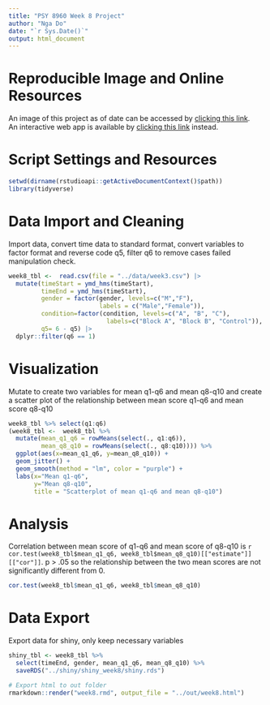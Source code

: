 ```yaml
---
title: "PSY 8960 Week 8 Project"
author: "Nga Do"
date: "`r Sys.Date()`"
output: html_document
---
```


```{=html}
<style>
h4.date {
  font-style: italic;
}
</style>
```
# Reproducible Image and Online Resources

An image of this project as of date can be accessed by [clicking this link](https://mybinder.org/v2/gh/ngadoq/psy8960-week8.git/HEAD?urlpath=rstudio).  
An interactive web app is available by [clicking this link](https://axf4o3-nga-do.shinyapps.io/shiny_week8/?_ga=2.61689576.572282344.1679243811-1936153390.1678900125) instead.

# Script Settings and Resources

```r
setwd(dirname(rstudioapi::getActiveDocumentContext()$path))
library(tidyverse)
```

# Data Import and Cleaning

Import data, convert time data to standard format, convert variables to factor format and reverse code q5, filter q6 to remove cases failed manipulation check.

```r
week8_tbl <-  read.csv(file = "../data/week3.csv") |>
  mutate(timeStart = ymd_hms(timeStart),
         timeEnd = ymd_hms(timeStart),
         gender = factor(gender, levels=c("M","F"),
                         labels = c("Male","Female")),
         condition=factor(condition, levels=c("A", "B", "C"),
                           labels=c("Block A", "Block B", "Control")),
         q5= 6 - q5) |> 
  dplyr::filter(q6 == 1)
```

# Visualization

Mutate to create two variables for mean q1-q6 and mean q8-q10 and create a scatter plot of the relationship between mean score q1-q6 and mean score q8-q10

```r
week8_tbl %>% select(q1:q6)
(week8_tbl <-  week8_tbl %>% 
  mutate(mean_q1_q6 = rowMeans(select(., q1:q6)),
         mean_q8_q10 = rowMeans(select(., q8:q10)))) %>% 
  ggplot(aes(x=mean_q1_q6, y=mean_q8_q10)) + 
  geom_jitter() + 
  geom_smooth(method = "lm", color = "purple") +
  labs(x="Mean q1-q6",
       y="Mean q8-q10",
       title = "Scatterplot of mean q1-q6 and mean q8-q10")
```

# Analysis

Correlation between mean score of q1-q6 and mean score of q8-q10 is `r cor.test(week8_tbl$mean_q1_q6, week8_tbl$mean_q8_q10)[["estimate"]][["cor"]]`. p \> .05 so the relationship between the two mean scores are not significantly different from 0.

```r
cor.test(week8_tbl$mean_q1_q6, week8_tbl$mean_q8_q10)
```

# Data Export

Export data for shiny, only keep necessary variables

```r
shiny_tbl <- week8_tbl %>% 
  select(timeEnd, gender, mean_q1_q6, mean_q8_q10) %>% 
  saveRDS("../shiny/shiny_week8/shiny.rds")
```


```r
# Export html to out folder
rmarkdown::render("week8.rmd", output_file = "../out/week8.html")
```
